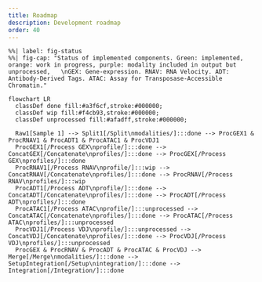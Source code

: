 ```yaml
---
title: Roadmap
description: Development roadmap
order: 40
---
```




:::{.column-screen-inset-shaded}

```mermaid
%%| label: fig-status
%%| fig-cap: "Status of implemented components. Green: implemented, orange: work in progress, purple: modality included in output but unprocessed,   \nGEX: Gene-expression. RNAV: RNA Velocity. ADT: Antibody-Derived Tags. ATAC: Assay for Transposase-Accessible Chromatin."

flowchart LR
  classDef done fill:#a3f6cf,stroke:#000000;
  classDef wip fill:#f4cb93,stroke:#000000;
  classDef unprocessed fill:#afadff,stroke:#000000;

  Raw1[Sample 1] --> Split1[/Split\nmodalities/]:::done --> ProcGEX1 & ProcRNAV1 & ProcADT1 & ProcATAC1 & ProcVDJ1
  ProcGEX1[/Process GEX\nprofile/]:::done --> ConcatGEX[/Concatenate\nprofiles/]:::done --> ProcGEX[/Process GEX\nprofiles/]:::done
  ProcRNAV1[/Process RNAV\nprofile/]:::wip --> ConcatRNAV[/Concatenate\nprofiles/]:::done --> ProcRNAV[/Process RNAV\nprofiles/]:::wip
  ProcADT1[/Process ADT\nprofile/]:::done --> ConcatADT[/Concatenate\nprofiles/]:::done --> ProcADT[/Process ADT\nprofiles/]:::done
  ProcATAC1[/Process ATAC\nprofile/]:::unprocessed --> ConcatATAC[/Concatenate\nprofiles/]:::done --> ProcATAC[/Process ATAC\nprofiles/]:::unprocessed
  ProcVDJ1[/Process VDJ\nprofile/]:::unprocessed --> ConcatVDJ[/Concatenate\nprofiles/]:::done --> ProcVDJ[/Process VDJ\nprofiles/]:::unprocessed
  ProcGEX & ProcRNAV & ProcADT & ProcATAC & ProcVDJ --> Merge[/Merge\nmodalities/]:::done --> SetupIntegration[/Setup\nintegration/]:::done --> Integration[/Integration/]:::done
```

:::
